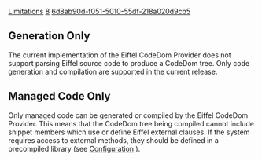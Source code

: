[[Property:title|Limitations]]
[[Property:weight|8]]
[[Property:uuid|6d8ab90d-f051-5010-55df-218a020d9cb5]]
==Generation Only==
The current implementation of the Eiffel CodeDom Provider does not support parsing Eiffel source code to produce a CodeDom tree. Only code generation and compilation are supported in the current release. 
==Managed Code Only==
Only managed code can be generated or compiled by the Eiffel CodeDom Provider. This means that the CodeDom tree being compiled cannot include snippet members which use or define Eiffel external clauses. If the system requires access to external methods, they should be defined in a precompiled library (see [[Configuration|Configuration]] ). 



